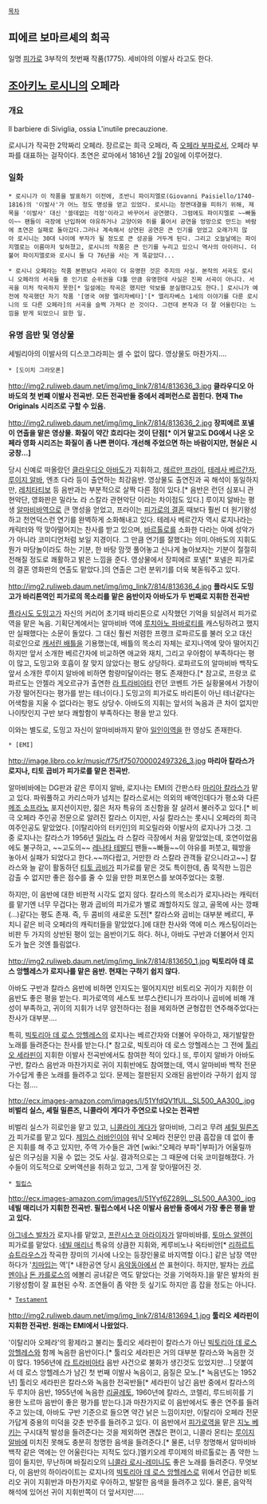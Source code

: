  [[목차]]

== 피에르 보마르셰의 희곡 ==
일명 [[피가로]] 3부작의 첫번째 작품(1775). 세비야의 이발사 라고도 한다.

== [[조아키노 로시니]]의 오페라 ==
=== 개요 ===
Il barbiere di Siviglia, ossia L'inutile precauzione.

로시니가 작곡한 2막짜리 오페라. 장르로는 희극 오페라, 즉 [[오페라 부파]]로서, 오페라 부파를 대표하는 걸작이다. 초연은 로마에서 1816년 2월 20일에 이루어졌다.

=== 일화 ===
 * 로시니가 이 작품을 발표하기 이전에, 조반니 파이지엘로(Giovanni Paisiello/1740-1816)의 '이발사'가 어느 정도 명성을 얻고 있었다. 로시니는 정면대결을 피하기 위해, 제목을 '이발사' 대신 '쓸데없는 걱정'이라고 바꾸어서 공연했다. 그럼에도 파이지엘로 ~~빠돌이~~ 팬들이 극장에 난입하여 야유하거나 고양이와 쥐를 풀어서 공연을 엉망으로 만드는 바람에 초연은 실패로 돌아갔다.그러나 계속해서 상연된 공연은 큰 인기를 얻었고 오래가지 않아 로시니는 30대 나이에 부자가 될 정도로 큰 성공을 거두게 된다. 그리고 오늘날에는 파이지엘로는 이름마저 잊혀졌고, 로시니의 작품은 큰 인기를 누리고 있으니 역사의 아이러니. 더불어 파이지엘로와 로시니 둘 다 76년을 사는 게 똑같았다...

 * 로시니 오페라는 작품 본편보다 서곡이 더 유명한 것은 주지의 사실. 본작의 서곡도 로시니 오페라의 서곡들 중 인기로 순위권을 다툴 만큼 유명한데 사실은 진짜 서곡이 아니다. 서곡을 미처 작곡하지 못한[* 일설에는 작곡은 했지만 악보를 분실했다고도 한다.] 로시니가 예전에 작곡했던 자기 작품 '[영국 여왕 엘리자베타]'[* 엘리자베스 1세의 이야기를 다룬 로시니의 또 다른 오페라]의 서곡을 슬쩍 가져다 쓴 것이다. 그런데 본작과 더 잘 어울린다는 느낌을 받게 되었으니 묘한 일.

=== 유명 음반 및 영상물 ===
세빌리아의 이발사의 디스코그라피는 셀 수 없이 많다. 영상물도 마찬가지....

 * [도이치 그라모폰]

http://img2.ruliweb.daum.net/img/img_link7/814/813636_3.jpg
'''클라우디오 아바도의 첫 번째 이발사 전곡반. 모든 전곡반들 중에서 레퍼런스로 꼽힌다. 현재 The Originals 시리즈로 구할 수 있음.'''

http://img2.ruliweb.daum.net/img/img_link7/814/813636_2.jpg
'''장피에르 포넬이 연출을 맡은 영상물. 화질이 약간 흐리다는 것이 단점[* 이거 말고도 DG에서 나온 오페라 영화 시리즈는 화질이 좀 나쁜 편이다. 개선해 주었으면 하는 바람이지만, 현실은 시궁창...]'''

당시 신예로 떠올랐던 [[클라우디오 아바도]]가 지휘하고, [[헤르만 프라이]], [[테레사 베르간자]], [[루이지 알바]], 엔초 다라 등이 출연하는 최강음반. 영상물도 출연진과 곡 해석이 동일하지만, [[레치타티보]] 등 음반과는 부분적으로 살짝 다른 점이 있다.[* 음반은 런던 심포니 관현악단, 영화판은 밀라노 라 스칼라 관현악단 이라는 차이점도 있다.] 루이지 알바는 평생 [[알마비바]]역으로 큰 명성을 얻었고, 프라이는 [[피가로의 결혼]] 때보다 훨씬 더 원기왕성하고 천연덕스런 연기를 완벽하게 소화해내고 있다. 테레사 베르간자 역시 로지나라는 캐릭터와 딱 맞아떨어지는 찬사를 받고 있으며, [[바르톨로]]를 소화한 다라는 아예 성악가가 아니라 코미디언처럼 보일 지경이다. 그 만큼 연기를 잘했다는 의미.아바도의 지휘도 뭔가 마당놀이라도 하는 기분, 한 바탕 맘껏 풀어놓고 신나게 놀아보자는 기분이 절절히 전해질 정도로 쾌활하고 밝은 느낌을 준다. 영상물에서 장피에르 포넬[* 포넬은 피가로의 결혼 영화판의 연출도 맡았다.]의 연출은 그런 분위기를 더욱 북돋워주고 있다.

http://img2.ruliweb.daum.net/img/img_link7/814/813636_4.jpg
'''플라시도 도밍고가 바리톤역인 피가로의 목소리를 맡은 음반이자 아바도가 두 번째로 지휘한 전곡반'''

[[플라시도 도밍고]]가 자신의 커리어 초기때 바리톤으로 시작했던 기억을 되살려서 피가로역을 맡은 녹음. 기획단계에서는 알마비바 역에 [[루치아노 파바로티]]를 캐스팅하려고 했지만 실패했다는 소문이 돌았다. 그 대신 훨씬 저렴한 프랭크 로파르도를 불러 오고 대신 히로인으로 [[캐서린 배틀]]을 기용했는데, 배틀의 목소리 자체는 로지나역에 맞아 떨어지긴 하지만 앞서 소개한 베르간자에 비교하면 애교와 재치, 그리고 우아함이 부족하다는 평이 많고, 도밍고와 호흡이 잘 맞지 않았다는 평도 상당하다. 로파르도의 알마비바 백작도 앞서 소개한 루이지 알바에 비하면 함량미달이라는 평도 존재한다.[* 참고로, 프랑코 로파르도는 안젤라 게오르규가 출연한 [[라 트라비아타]] 런던 코벤트 가든 실황물에서 가창이 가장 떨어진다는 평가를 받는 테너이다.] 도밍고의 피가로도 바리톤이 아닌 테너같다는 어색함을 지울 수 없다라는 평도 상당수. 아바도의 지휘는 앞서의 녹음과 큰 차이 없지만 나이탓인지 구반 보다 쾌할함이 부족하다는 평을 받고 있다.

이와는 별도로, 도밍고 자신이 알마비바까지 맡아 [[일인이역]]을 한 영상도 존재한다.
{{{#!html
<object width="420" height="315"><param name="movie" value="http://www.youtube.com/v/337B0cxliok?version=3&amp;hl=en_US"></param><param name="allowFullScreen" value="true"></param><param name="allowscriptaccess" value="always"></param><embed src="http://www.youtube.com/v/337B0cxliok?version=3&amp;hl=en_US" type="application/x-shockwave-flash" width="420" height="315" allowscriptaccess="always" allowfullscreen="true"></embed></object>
}}}


 * [EMI]

http://image.libro.co.kr/music/f75/f750700002497326_3.jpg
'''마리아 칼라스가 로지나, 티토 곱비가 피가로를 맡은 전곡반.'''

알마비바에는 DG판과 같은 루이지 알바, 로지나는 EMI의 간판스타 [[마리아 칼라스]]가 맡고 있다. 파워풀하고 카리스마가 넘치는 칼라스로서는 의외의 배역인데다가 평소와 다른 [[메조 소프라노]] 포지션이지만, 젊은 처자 특유의 조신함을 잘 살려서 불러주고 있다.[* 비극 오페라 주인공 전문으로 알려진 칼라스 이지만, 사실 칼라스는 롯시니 오페라의 희극 여주인공도 맡았었다. [이탈리아의 터키인]의 피오릴라와 이발사의 로지나가 그것. 그 중 로지나는 칼라스가 1956년 [[밀라노]] 라 스칼라 극장에서 처음 맡았었는데, 호연이었음에도 불구하고, ~~고도의~~ [[레나타 테발디]] 팬들~~빠들~~이 야유를 퍼붓고, 훼방을 놓아서 실패가 되었다고 한다.~~까다랍고, 거만한 라 스칼라 관객들 같으니라고~~] 칼라스와 늘 같이 활동하던 [[티토 곱비]]가 피가로를 맡은 것도 특이한데, 좀 묵직한 느낌은 감출 수 없지만 좋은 점수를 줄 수 있을 만한 퍼포먼스를 보여주었다는 호평.

하지만, 이 음반에 대한 비판적 시각도 없지 않다. 칼라스의 목소리가 로지나라는 캐릭터를 맡기엔 너무 무겁다는 평과 곱비의 피가로가 별로 쾌할하지도 않고, 골목에 사는 깡패(...)같다는 평도 존재. 즉, 두 콤비의 새로운 도전[* 칼라스와 곱비는 대부분 베르디, 푸치니 같은 비극 오페라의 캐릭터들을 맡았었다.]에 대한 찬사와 역에 미스 캐스팅이라는 비판 두 가지의 상반된 평이 있는 음반이기도 하다. 허나, 아바도 구반과 더불어서 인지도가 높은 것엔 틀림없다.

http://img2.ruliweb.daum.net/img/img_link7/814/813650_1.jpg
'''빅토리아 데 로스 앙헬레스가 로지나를 맡은 음반. 현재는 구하기 쉽지 않다.'''

아바도 구반과 칼라스 음반에 비하면 인지도는 떨어지지만 비토리오 귀이가 지휘한 이 음반도 좋은 평을 받는다. 피가로역의 세스토 브루스칸티니가 프라이나 곱비에 비해 개성이 부족하고, 귀이의 지휘가 너무 얌전하다는 점을 제외하면 균형잡힌 연주해주었다는 찬사가 대부분....

특히, [[빅토리아 데 로스 앙헬레스]]의 로지나는 베르간자와 더불어 우아하고, 재기발랄한 노래를 들려준다는 찬사를 받는다.[* 참고로, 빅토리아 데 로스 앙헬레스는 그 전에 [[툴리오 세라핀]]이 지휘한 이발사 전곡반에서도 참여한 적이 있다.] 또, 루이지 알바가 아바도 구반, 칼라스 음반과 마찬가지로 귀이 지휘반에도 참여했는데, 역시 알마비바 백작 전문 가수답게 좋은 노래를 들려주고 있다. 문제는 절판된지 오래된 음반이라 구하기 쉽지 않다는 점....

http://ecx.images-amazon.com/images/I/51YfdQV1fUL._SL500_AA300_.jpg
'''비벌리 실스, 셰릴 밀른즈, 니콜라이 게다가 주연으로 나오는 전곡반'''

비벌리 실스가 히로인을 맡고 있고, [[니콜라이 게다]]가 알마비바, 그리고 무려 [[셰릴 밀른즈]]가 피가로를 맡고 있다. [[제임스 러바인]]이야 워낙 오페라 전문인 만큼 흠잡을 데 없이 좋은 지휘를 해 주고 있지만, 주역 가수들은 과연 [wiki:"오페라 부파"|부파]가 어울릴까 싶은 의구심을 지울 수 없는 것도 사실. 결과적으로는 그 때문에 더욱 코미컬해졌다. 가수들이 의도적으로 오버액션을 취하고 있고, 그게 잘 맞아떨어진 것.  

 * [[필립스]]

http://ecx.images-amazon.com/images/I/51Yyf6Z289L._SL500_AA300_.jpg
'''네빌 매리너가 지휘한 전곡반. 필립스에서 나온 이발사 음반들 중에서 가장 좋은 평을 받고 있다.'''

[[아그네스 발차]]가 로지나를 맡았고, [[프란시스코 아라이자]]가 알마비바를, [[토마스 알렌]]이 피가로를 맡았다. [[네빌 매리너]] 특유의 상큼한 지휘와, 케루비노나 옥타비안[* [[리하르트 슈트라우스]]가 작곡한 장미의 기사에 나오는 등장인물로 바지역할 이다.] 같은 남장 역만 하다가 '[[치마]]입는 역'[* 내한공연 당시 [[음악동아]]에서 쓴 표현이다. 하지만, 발차는 [[카르멘]]이나 [[돈 카를로스]]의 에볼리 공녀같은 역도 맡았다는 것을 기억하자.]을 맡은 발차의 원기왕성함이 잘 표현된 수작. 조연들이 좀 약한 듯 싶기도 하지만 흠 잡을 정도는 아니다.


 * [[Testament]]

http://img2.ruliweb.daum.net/img/img_link7/814/813694_1.jpg
'''툴리오 세라핀이 지휘한 전곡반. 원래는 EMI에서 나왔었다.'''

'이탈리아 오페라'의 황제라고 불리는 툴리오 세라핀이 칼라스가 아닌 [[빅토리아 데 로스 앙헬레스]]와 함께 녹음한 음반이다.[* 툴리오 세라핀은 거의 대부분 칼라스와 녹음한 것이 많다. 1956년에 [[라 트라비아타]] 음반 사건으로 불화가 생긴것도 있었지만...] 덧붙여서 데 로스 앙헬레스가 남긴 첫 번째 이발사 녹음이고, 음질은 모노.[* 녹음년도는 1952년] 툴리오 세라핀은 칼라스와 녹음한 전곡반들[* 세라핀이 남긴 음반 중에서 칼라스의 두 루치아 음반, 1955년에 녹음한 [[리골레토]], 1960년에 칼라스, 코렐리, 루드비히를 기용한 노르마 음반이 좋은 평가를 받는다.]과 마찬가지로 이 음반에서도 좋은 연주를 들려주고 있는데, 아바도 구반 기준으로 들으면 약간 낡은 느낌이지만, 이탈리아 오페라 전문가답게 중용의 미덕을 갖춘 반주를 들려주고 있다. 이 음반에서 [[피가로]]역을 맡은 [[지노 베키]]는 구시대적 발성을 들려준다는 것을 제외하면 괜찮은 편이고, 니콜라 몬티는 [[루이지 알바]]에 미치진 못해도 충분히 청명한 음색을 들려준다.[* 물론, 너무 청명해서 알마비바 백작 같은 역에는 안 어울린다는 지적도 있다.]멜키오레 루이제의 바르톨로는 좀 약한 느낌이 들지만, 무난하며 바질리오의 [[니콜라 로시-레미니]]도 좋은 노래를 들려준다. 무엇보다, 이 음반의 하이라이트는 로지나의 [[빅토리아 데 로스 앙헬레스]]로 위에서 언급한 비토리오 귀이 지휘반과 마찬가지로 우아하고, 발랄한 음색을 들려주고 있다. 물론, 음악적 해석에 있어선 귀이 지휘반쪽이 더 앞서지만.....
